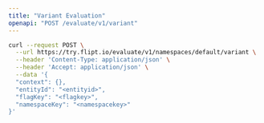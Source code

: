 ```yaml
---
title: "Variant Evaluation"
openapi: "POST /evaluate/v1/variant"
---
```


<RequestExample>

```bash cURL
curl --request POST \
  --url https://try.flipt.io/evaluate/v1/namespaces/default/variant \
  --header 'Content-Type: application/json' \
  --header 'Accept: application/json' \
  --data '{
  "context": {},
  "entityId": "<entityid>",
  "flagKey": "<flagkey>",
  "namespaceKey": "<namespacekey>"
}'
```

</RequestExample>
